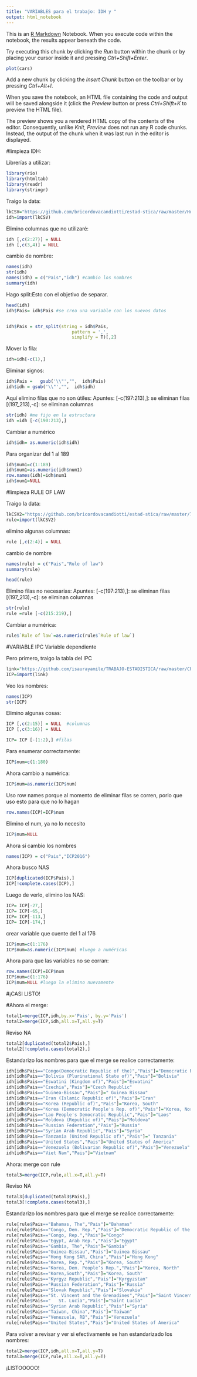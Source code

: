 ---
title: "VARIABLES para el trabajo: IDH y "
output: html_notebook
---

This is an [R Markdown](http://rmarkdown.rstudio.com) Notebook. When you execute code within the notebook, the results appear beneath the code. 

Try executing this chunk by clicking the *Run* button within the chunk or by placing your cursor inside it and pressing *Ctrl+Shift+Enter*. 

```{r}
plot(cars)
```

Add a new chunk by clicking the *Insert Chunk* button on the toolbar or by pressing *Ctrl+Alt+I*.

When you save the notebook, an HTML file containing the code and output will be saved alongside it (click the *Preview* button or press *Ctrl+Shift+K* to preview the HTML file).

The preview shows you a rendered HTML copy of the contents of the editor. Consequently, unlike *Knit*, *Preview* does not run any R code chunks. Instead, the output of the chunk when it was last run in the editor is displayed.

#limpieza IDH:


Librerías a utilizar: 
```{r}
library(rio)
library(htmltab)
library(readr)
library(stringr)
```

Traigo la data: 
```{r}
lkCSV="https://github.com/bricordovacandiotti/estad-stica/raw/master/Human%20development%20index%20(HDI).csv"
idh=import(lkCSV)
```


Elimino columnas que no utilizaré: 
```{r}
idh [,c(2:27)] = NULL 
idh [,c(3,4)] = NULL
```



cambio de nombre:
```{r}
names(idh)
str(idh)
names(idh) = c("Pais","idh") #cambio los nombres
summary(idh)


```

Hago split:Esto con el objetivo de separar.
```{r}

head(idh)
idh$Pais= idh$Pais #se crea una variable con los nuevos datos


idh$Pais = str_split(string = idh$Pais,
                         pattern = ',',
                         simplify = T)[,2]
```


Mover la fila:

```{r}
idh=idh[-c(1),]

```

Eliminar signos:
```{r}
idh$Pais =   gsub('\\"',"",  idh$Pais)
idh$idh = gsub('\\"',"",  idh$idh)
```

Aquí elimino filas que no son útiles:
Apuntes: 
[-c(197:213),]: se eliminan filas
[(197_213),-c]: se eliminan columnas
```{r}
str(idh) #me fijo en la estructura
idh =idh [-c(190:213),] 
```

Cambiar a numérico
```{r}
idh$idh= as.numeric(idh$idh)


```
Para organizar del 1 al 189
```{r}
idh$num1=c(1:189)
idh$num1=as.numeric(idh$num1)
row.names(idh)=idh$num1
idh$num1=NULL
```



#limpieza RULE OF LAW

Traigo la data:
```{r}
lkCSV2="https://github.com/bricordovacandiotti/estad-stica/raw/master/7344df0b-94f0-4c00-9f24-4731bff48948_Data.csv"
rule=import(lkCSV2)
```


elimino algunas columnas: 
```{r}
rule [,c(2:4)] = NULL 
```


cambio de nombre
```{r}
names(rule) = c("Pais","Rule of law")
summary(rule)

head(rule)
```


Elimino filas no necesarias:
Apuntes: 
[-c(197:213),]: se eliminan filas
[(197_213),-c]: se eliminan columnas
```{r}
str(rule)
rule =rule [-c(215:219),] 
```

Cambiar a numérica: 
```{r}
rule$`Rule of law`=as.numeric(rule$`Rule of law`)
```


#VARIABLE IPC
Variable dependiente

Pero primero, traigo la tabla del IPC

```{r}
link="https://github.com/isaurayamile/TRABAJO-ESTADISTICA/raw/master/CPI2019.xlsx"
ICP=import(link)
```

Veo los nombres:
```{r}
names(ICP)
str(ICP)
```

Elimino algunas cosas: 
```{r}
ICP [,c(2:15)] = NULL  #columnas
ICP [,c(3:16)] = NULL 

ICP= ICP [-(1:2),] #filas
```


Para enumerar correctamente:
```{r}
ICP$num=c(1:180)
```


Ahora cambio a numérica:  
```{r}
ICP$num=as.numeric(ICP$num)
```

Uso row names porque al momento de eliminar filas se corren, porlo que uso esto para que no lo hagan

```{r}
row.names(ICP)=ICP$num
```


Elimino el num, ya no lo necesito
```{r}
ICP$num=NULL
```


Ahora sí cambio los nombres
```{r}
names(ICP) = c("Pais","ICP2016")
```


Ahora busco NAS
```{r}
ICP[duplicated(ICP$Pais),]
ICP[!complete.cases(ICP),]

```

Luego de verlo, elimino los NAS:
```{r}
ICP= ICP[-27,]
ICP= ICP[-65,]
ICP= ICP[-113,]
ICP= ICP[-174,]
```


crear variable que cuente del 1 al 176
```{r}
ICP$num=c(1:176)
ICP$num=as.numeric(ICP$num) #luego a numéricas
```

Ahora para que las variables no se corran: 
```{r}
row.names(ICP)=ICP$num
ICP$num=c(1:176)
ICP$num=NULL #luego la elimino nuevamente
```


#¡CASI LISTO!

#Ahora el merge:

```{r}
total1=merge(ICP,idh,by.x='Pais', by.y='Pais')
total2=merge(ICP,idh,all.x=T,all.y=T)
```

Reviso NA
```{r}
total2[duplicated(total2$Pais),]
total2[!complete.cases(total2),]
```


Estandarizo los nombres para que el merge se realice correctamente:
```{r}
idh[idh$Pais=="Congo(Democratic Republic of the)","Pais"]="Democratic Republic of the Congo"
idh[idh$Pais=="Bolivia (Plurinational State of)","Pais"]="Bolivia"
idh[idh$Pais=="Eswatini (Kingdom of)","Pais"]="Eswatini"
idh[idh$Pais=="Czechia","Pais"]="Czech Republic"
idh[idh$Pais=="Guinea-Bissau","Pais"]="	Guinea Bissau"
idh[idh$Pais=="Iran (Islamic Republic of)","Pais"]="Iran"
idh[idh$Pais=="Korea (Republic of)","Pais"]="Korea, South"
idh[idh$Pais=="Korea (Democratic People's Rep. of)","Pais"]="Korea, North"
idh[idh$Pais=="Lao People's Democratic Republic","Pais"]="Laos"
idh[idh$Pais=="Moldova (Republic of)","Pais"]="Moldova"
idh[idh$Pais=="Russian Federation","Pais"]="Russia"
idh[idh$Pais=="Syrian Arab Republic","Pais"]="Syria"
idh[idh$Pais=="Tanzania (United Republic of)","Pais"]="	Tanzania"
idh[idh$Pais=="United States","Pais"]="United States of America"
idh[idh$Pais=="Venezuela (Bolivarian Republic of)","Pais"]="Venezuela"
idh[idh$Pais=="Viet Nam","Pais"]="Vietnam"
```


Ahora: merge con rule

```{r}
total3=merge(ICP,rule,all.x=T,all.y=T)
```


Reviso NA
```{r}
total3[duplicated(total3$Pais),]
total3[!complete.cases(total3),]
```

Estandarizo los nombres para que el merge se realice correctamente:
```{r}
rule[rule$Pais=="Bahamas, The","Pais"]="Bahamas"
rule[rule$Pais=="Congo, Dem. Rep.","Pais"]="Democratic Republic of the Congo"
rule[rule$Pais=="Congo, Rep.","Pais"]="Congo"
rule[rule$Pais=="Egypt, Arab Rep.","Pais"]="Egypt"
rule[rule$Pais=="Gambia, The","Pais"]="Gambia"
rule[rule$Pais=="Guinea-Bissau","Pais"]="Guinea Bissau"
rule[rule$Pais=="Hong Kong SAR, China","Pais"]="Hong Kong"
rule[rule$Pais=="Korea, Rep.","Pais"]="Korea, South"
rule[rule$Pais=="Korea, Dem. People’s Rep.","Pais"]="Korea, North"
rule[rule$Pais=="Korea,South","Pais"]="Korea, South"
rule[rule$Pais=="Kyrgyz Republic","Pais"]="Kyrgyzstan"
rule[rule$Pais=="Russian Federation","Pais"]="Russia"
rule[rule$Pais=="Slovak Republic","Pais"]="Slovakia"
rule[rule$Pais=="St. Vincent and the Grenadines","Pais"]="Saint Vincent and the Grenadines"
rule[rule$Pais=="	St. Lucia","Pais"]="Saint Lucia"
rule[rule$Pais=="Syrian Arab Republic","Pais"]="Syria"
rule[rule$Pais=="Taiwan, China","Pais"]="Taiwan"
rule[rule$Pais=="Venezuela, RB","Pais"]="Venezuela"
rule[rule$Pais=="United States","Pais"]="United States of America"

```

Para volver a revisar y ver si efectivamente se han estandarizado los nombres:

```{r}
total2=merge(ICP,idh,all.x=T,all.y=T)
total3=merge(ICP,rule,all.x=T,all.y=T)
```

¡LISTOOOOO!

